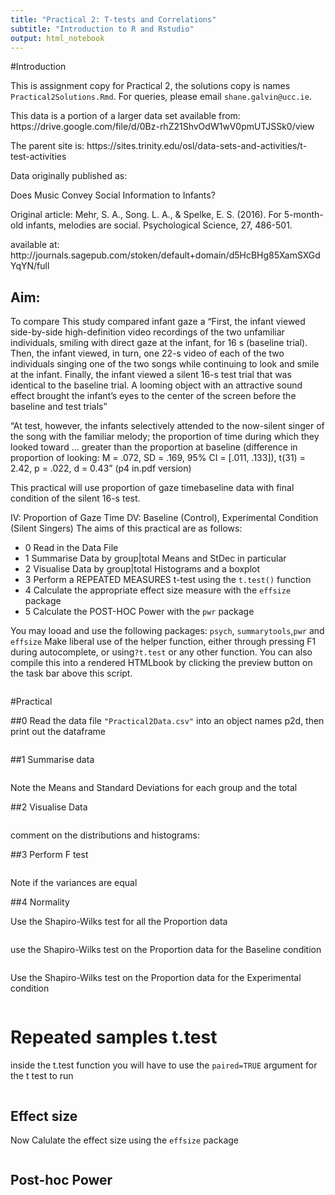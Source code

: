 ---
title: "Practical 2: T-tests and Correlations"
subtitle: "Introduction to R and Rstudio"
output: html_notebook
---

#Introduction

This is assignment copy for Practical 2, the solutions copy is names `Practical2Solutions.Rmd`.
For queries, please email `shane.galvin@ucc.ie`.

This data is a portion of a larger data set available from:
https://drive.google.com/file/d/0Bz-rhZ21ShvOdW1wV0pmUTJSSk0/view

The parent site is:
https://sites.trinity.edu/osl/data-sets-and-activities/t-test-activities

Data originally published as:

Does Music Convey Social Information to Infants?

Original article: Mehr, S. A., Song. L. A., & Spelke, E. S. (2016). For 5-month-old infants, melodies are social. Psychological Science, 27, 486-501.

available at:
http://journals.sagepub.com/stoken/default+domain/d5HcBHg85XamSXGdYqYN/full

## Aim:
To compare
This study compared infant gaze a
"First, the infant viewed side-by-side high-definition video recordings of the two unfamiliar individuals, smiling with direct gaze at the infant, for 16 s (baseline trial). Then, the infant viewed, in turn, one 22-s video of each of the two individuals singing one of the two songs while continuing to look and smile at the infant. 
Finally, the infant viewed a silent 16-s test trial that was identical to the baseline trial. A looming object with an attractive sound effect brought the infant’s eyes to the center of the screen before the baseline and test trials"

"At test, however, the infants selectively attended to the now-silent singer of the song with the familiar melody; the proportion of time during which they looked toward ... greater than the proportion at baseline
(difference in proportion of looking: M = .072, SD = .169,
95% CI = [.011, .133]), t(31) = 2.42, p = .022, d = 0.43" (p4 in.pdf version)

This practical will use proportion of gaze timebaseline data with final condition of the silent 16-s test.

IV: Proportion of Gaze Time
DV: Baseline (Control), Experimental Condition (Silent Singers)
The aims of this practical are as follows:

- 0 Read in the Data File
- 1 Summarise Data by group|total Means and StDec in particular
- 2 Visualise Data by group|total Histograms and a boxplot
- 3 Perform a REPEATED MEASURES t-test using the `t.test()` function
- 4 Calculate the appropriate effect size measure with the `effsize` package
- 5 Calculate the POST-HOC Power with the `pwr` package

You may looad and use the following packages:
`psych`, `summarytools`,`pwr` and `effsize`
Make liberal use of the helper function, either through pressing F1 during autocomplete, or using`?t.test` or any other function.
You can also compile this into a rendered HTMLbook by clicking the preview button on the task bar above this script.
```{r}

```

#Practical

##0 Read the data file `"Practical2Data.csv"` into an object names p2d, then print out the dataframe
```{r}
```

##1 Summarise data 
```{r}
```

Note the Means and Standard Deviations for each group and the total

##2 Visualise Data
```{r}
```

comment on the distributions and histograms:


##3 Perform F test
```{r}
```
Note if the variances are equal


##4 Normality

Use the Shapiro-Wilks test for all the Proportion data
```{r}

```


use the Shapiro-Wilks test on the Proportion data for the Baseline condition
```{r}
```


Use the Shapiro-Wilks test on the Proportion data for the Experimental condition
```{r}
```


# Repeated samples t.test

inside the t.test function you will have to use the `paired=TRUE` argument for the t test to run 
```{r}
```

## Effect size
Now Calulate the effect size using the `effsize` package
```{r}
```

## Post-hoc Power
```{r}
```

